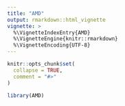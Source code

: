 ```yaml
---
title: "AMD"
output: rmarkdown::html_vignette
vignette: >
  %\VignetteIndexEntry{AMD}
  %\VignetteEngine{knitr::rmarkdown}
  %\VignetteEncoding{UTF-8}
---
```


```r
knitr::opts_chunk$set(
  collapse = TRUE,
  comment = "#>"
)
```

```r
library(AMD)
```
